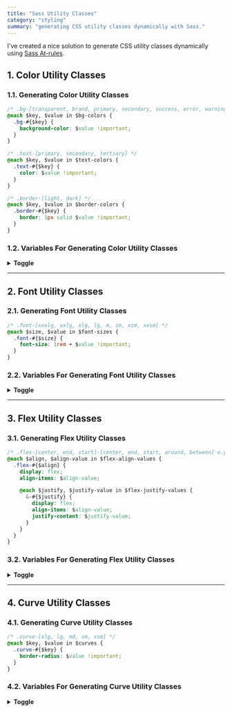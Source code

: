 ```yaml
---
title: "Sass Utility Classes"
category: "styling"
summary: "generating CSS utility classes dynamically with Sass."
---
```


I've created a nice solution to generate CSS utility classes dynamically using [Sass At-rules](https://Sass-lang.com/documentation/at-rules).

## 1. Color Utility Classes

### 1.1. Generating Color Utility Classes

```css
/* .bg-[transparent, brand, primary, secondary, success, error, warning, info] */
@each $key, $value in $bg-colors {
  .bg-#{$key} {
    background-color: $value !important;
  }
}

/* .text-[primary, secondary, tertiary] */
@each $key, $value in $text-colors {
  .text-#{$key} {
    color: $value !important;
  }
}

/* .border-[light, dark] */
@each $key, $value in $border-colors {
  .border-#{$key} {
    border: 1px solid $value !important;
  }
}
```

### 1.2. Variables For Generating Color Utility Classes

<details>

<summary>
  <strong>Toggle</strong>
</summary>

```css
$text-colors: (
  primary: /* PRIMARY TEXT COLOR VALUE */,
  secondary: /* SECONDARY TEXT COLOR VALUE */,
  tertiary: /* TERTIARY TEXT COLOR VALUE */
);
$bg-colors: (
  transparent: transparent,
  brand: /* BRAND COLOR VALUE */,
  primary: /* PRIMARY BG COLOR VALUE */,
  secondary: /* SECONDARY BG COLOR VALUE */,
  tertiary: /* TERTIARY BG COLOR VALUE */,
  success: /* ASSISTIVE SUCCESS COLOR VALUE */,
  error: /* ASSISTIVE ERROR COLOR VALUE */,
  warning: /* ASSISTIVE WARNING COLOR VALUE */,
  info: /* ASSISTIVE INFO COLOR VALUE */
);
$border-colors: (
  light: /* LIGHT BORDER COLOR VALUE */,
  dark: /* DARK BORDER COLOR VALUE */
);
```

</details>

---

## 2. Font Utility Classes

### 2.1. Generating Font Utility Classes

```css
/* .font-[xxxlg, xxlg, xlg, lg, m, sm, xsm, xxsm] */
@each $size, $value in $font-sizes {
  .font-#{$size} {
    font-size: 1rem + $value !important;
  }
}
```

### 2.2. Variables For Generating Font Utility Classes

<details>

<summary>
  <strong>Toggle</strong>
</summary>

```css
$font-sizes: (
  xxxlg: 1rem,
  xxlg: 0.5rem,
  xlg: 0.25rem,
  lg: 0.125rem,
  md: 0rem,
  sm: -0.125rem,
  xsm: -0.25rem,
  xxsm: -0.5rem
);
```

</details>

---

## 3. Flex Utility Classes

### 3.1. Generating Flex Utility Classes

```css
/* .flex-[center, end, start]-[center, end, start, around, between] e.g. "flex-center-between" */
@each $align, $align-value in $flex-align-values {
  .flex-#{$align} {
    display: flex;
    align-items: $align-value;

    @each $justify, $justify-value in $flex-justify-values {
      &-#{$justify} {
        display: flex;
        align-items: $align-value;
        justify-content: $justify-value;
      }
    }
  }
}
```

### 3.2. Variables For Generating Flex Utility Classes

<details>

<summary>
  <strong>Toggle</strong>
</summary>

```css
$flex-align-values: (
  center: center,
  end: flex-end,
  start: flex-start
);
$flex-justify-values: (
  center: center,
  end: flex-end,
  start: flex-start,
  around: space-around,
  between: space-between
);
```

</details>

---

## 4. Curve Utility Classes

### 4.1. Generating Curve Utility Classes

```css
/* .curve-[xlg, lg, md, sm, xsm] */
@each $key, $value in $curves {
  .curve-#{$key} {
    border-radius: $value !important;
  }
}
```

### 4.2. Variables For Generating Curve Utility Classes

<details>

<summary>
  <strong>Toggle</strong>
</summary>

```css
$curves: (
  xlg: 1.5rem,
  lg: 1rem,
  md: 0.5rem,
  sm: 0.25rem,
  xsm: 0.125rem,
  circle: circle,
  none: 0
);
```

</details>

